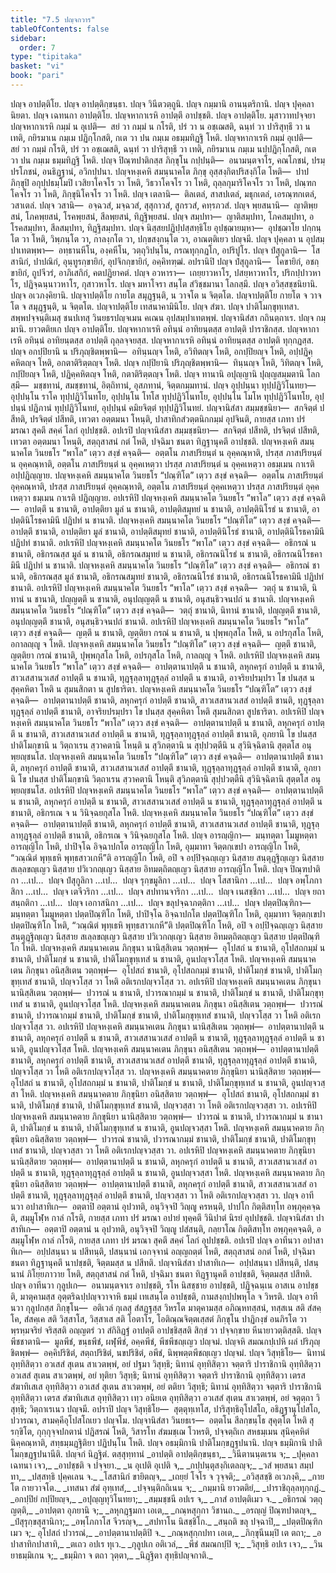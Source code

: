 ```yaml
---
title: "7.5 ปญฺจกวาร"
tableOfContents: false
sidebar:
  order: 7
type: "tipitaka"
basket: "vi"
book: "pari"
---
```



<DynamicBreadcrumb />

<Division number="325" book="pari">

<Paragraph number="1502" book="pari">
ปญฺจ อาปตฺติโย. ปญฺจ อาปตฺติกฺขนฺธา. ปญฺจ วินีตวตฺถูนิ. ปญฺจ กมฺมานิ อานนฺตริกานิ. ปญฺจ ปุคฺคลา นิยตา. ปญฺจ เฉทนกา อาปตฺติโย. ปญฺจหากาเรหิ อาปตฺตึ อาปชฺชติ. ปญฺจ อาปตฺติโย. มุสาวาทปจฺจยา ปญฺจหากาเรหิ กมฺมํ น อุเปติ—  สยํ วา กมฺมํ น กโรติ, ปรํ วา น อชฺเฌสติ, ฉนฺทํ วา ปาริสุทฺธึ วา น เทติ, กยิรมาเน กมฺเม ปฏิกฺโกสติ, กเต วา ปน กมฺเม อธมฺมทิฏฺฐิ โหติ. ปญฺจหากาเรหิ กมฺมํ อุเปติ—  สยํ วา กมฺมํ กโรติ, ปรํ วา อชฺเฌสติ, ฉนฺทํ วา ปาริสุทฺธึ วา เทติ, กยิรมาเน กมฺเม นปฺปฏิกฺโกสติ, กเต วา ปน กมฺเม ธมฺมทิฏฺฐิ โหติ. ปญฺจ ปิณฺฑปาติกสฺส ภิกฺขุโน กปฺปนฺติ—  อนามนฺตจาโร, คณโภชนํ, ปรมฺปรโภชนํ, อนธิฏฺฐานํ, อวิกปฺปนา. ปญฺจหงฺเคหิ สมนฺนาคโต ภิกฺขุ อุสฺสงฺกิตปริสงฺกิโต โหติ—  ปาปภิกฺขุปิ อกุปฺปธมฺโมปิ เวสิยาโคจโร วา โหติ, วิธวาโคจโร วา โหติ, ถุลฺลกุมาริโคจโร วา โหติ, ปณฺฑกโคจโร วา โหติ, ภิกฺขุนิโคจโร วา โหติ. ปญฺจ เตลานิ—  ติลเตลํ, สาสปเตลํ, มธุกเตลํ, เอรณฺฑกเตลํ, วสาเตลํ. ปญฺจ วสานิ—  อจฺฉวสํ, มจฺฉวสํ, สุสุกาวสํ, สูกรวสํ, คทฺรภวสํ. ปญฺจ พฺยสนานิ—  ญาติพฺยสนํ, โภคพฺยสนํ, โรคพฺยสนํ, สีลพฺยสนํ, ทิฏฺฐิพฺยสนํ. ปญฺจ สมฺปทา—  ญาติสมฺปทา, โภคสมฺปทา, อโรคสมฺปทา, สีลสมฺปทา, ทิฏฺฐิสมฺปทา. ปญฺจ นิสฺสยปฏิปฺปสฺสทฺธิโย อุปชฺฌายมฺหา—  อุปชฺฌาโย ปกฺกนฺโต วา โหติ, วิพฺภนฺโต วา, กาลงฺกโต วา, ปกฺขสงฺกนฺโต วา, อาณตฺติเยว ปญฺจมี. ปญฺจ ปุคฺคลา น อุปสมฺปาเทตพฺพา—  อทฺธานหีโน, องฺคหีโน, วตฺถุวิปนฺโน, กรณทุกฺกฏโก, อปริปูโร. ปญฺจ ปํสุกูลานิ—  โสสานิกํ, ปาปณิกํ, อุนฺทูรกฺขายิกํ, อุปจิกกฺขายิกํ, อคฺคิทฑฺฒํ. อปรานิปิ ปญฺจ ปํสุกูลานิ—  โคขายิกํ, อชกฺขายิกํ, ถูปจีวรํ, อาภิเสกิกํ, คตปฏิยาคตํ. ปญฺจ อวหารา—  เถยฺยาวหาโร, ปสยฺหาวหาโร, ปริกปฺปาวหาโร, ปฏิจฺฉนฺนาวหาโร, กุสาวหาโร. ปญฺจ มหาโจรา สนฺโต สํวิชฺชมานา โลกสฺมึ. ปญฺจ อวิสฺสชฺชนิยานิ. ปญฺจ อเวภงฺคิยานิ. ปญฺจาปตฺติโย กายโต สมุฏฺฐนฺติ, น วาจโต น จิตฺตโต. ปญฺจาปตฺติโย กายโต จ วาจโต จ สมุฏฺฐนฺติ, น จิตฺตโต. ปญฺจาปตฺติโย เทสนาคามินิโย. ปญฺจ สํฆา. ปญฺจ ปาติโมกฺขุทฺเทสา. สพฺพปจฺจนฺติเมสุ ชนปเทสุ วินยธรปญฺจเมน คเณน อุปสมฺปาเทตพฺพํ. ปญฺจานิสํสา กถินตฺถาเร. ปญฺจ กมฺมานิ. ยาวตติยเก ปญฺจ อาปตฺติโย. ปญฺจหากาเรหิ อทินฺนํ อาทิยนฺตสฺส อาปตฺติ ปาราชิกสฺส. ปญฺจหากาเรหิ อทินฺนํ อาทิยนฺตสฺส อาปตฺติ ถุลฺลจฺจยสฺส. ปญฺจหากาเรหิ อทินฺนํ อาทิยนฺตสฺส อาปตฺติ ทุกฺกฏสฺส. ปญฺจ อกปฺปิยานิ น ปริภุญฺชิตพฺพานิ—  อทินฺนญฺจ โหติ, อวิทิตญฺจ โหติ, อกปฺปิยญฺจ โหติ, อปฺปฏิคฺคหิตญฺจ โหติ, อกตาติริตฺตญฺจ โหติ. ปญฺจ กปฺปิยานิ ปริภุญฺชิตพฺพานิ—  ทินฺนญฺจ โหติ, วิทิตญฺจ โหติ, กปฺปิยญฺจ โหติ, ปฏิคฺคหิตญฺจ โหติ, กตาติริตฺตญฺจ โหติ. ปญฺจ ทานานิ อปุญฺญานิ ปุญฺญสมฺมตานิ โลกสฺมึ—  มชฺชทานํ, สมชฺชทานํ, อิตฺถิทานํ, อุสภทานํ, จิตฺตกมฺมทานํ. ปญฺจ อุปฺปนฺนา ทุปฺปฏิวิโนทยา—  อุปฺปนฺโน ราโค ทุปฺปฏิวิโนทโย, อุปฺปนฺโน โทโส ทุปฺปฏิวิโนทโย, อุปฺปนฺโน โมโห ทุปฺปฏิวิโนทโย, อุปฺปนฺนํ ปฏิภานํ ทุปฺปฏิวิโนทยํ, อุปฺปนฺนํ คมิยจิตฺตํ ทุปฺปฏิวิโนทยํ. ปญฺจานิสํสา สมฺมชฺชนิยา—  สกจิตฺตํ ปสีทติ, ปรจิตฺตํ ปสีทติ, เทวตา อตฺตมนา โหนฺติ, ปาสาทิกสํวตฺตนิกกมฺมํ อุปจินติ, กายสฺส เภทา ปรํ มรณา สุคตึ สคฺคํ โลกํ อุปปชฺชติ. อปเรปิ ปญฺจานิสํสา สมฺมชฺชนิยา—  สกจิตฺตํ ปสีทติ, ปรจิตฺตํ ปสีทติ, เทวตา อตฺตมนา โหนฺติ, สตฺถุสาสนํ กตํ โหติ, ปจฺฉิมา ชนตา ทิฏฺฐานุคตึ อาปชฺชติ.
</Paragraph>

<Paragraph number="1503" book="pari">
ปญฺจหงฺเคหิ สมนฺนาคโต วินยธโร “พาโล” เตฺวว สงฺขํ คจฺฉติ—  อตฺตโน ภาสปริยนฺตํ น อุคฺคณฺหาติ, ปรสฺส ภาสปริยนฺตํ น อุคฺคณฺหาติ, อตฺตโน ภาสปริยนฺตํ น อุคฺคเหตฺวา ปรสฺส ภาสปริยนฺตํ น อุคฺคเหตฺวา อธมฺเมน กาเรติ อปฺปฏิญฺญาย. ปญฺจหงฺเคหิ สมนฺนาคโต วินยธโร “ปณฺฑิโต” เตฺวว สงฺขํ คจฺฉติ—  อตฺตโน ภาสปริยนฺตํ อุคฺคณฺหาติ, ปรสฺส ภาสปริยนฺตํ อุคฺคณฺหาติ, อตฺตโน ภาสปริยนฺตํ อุคฺคเหตฺวา ปรสฺส ภาสปริยนฺตํ อุคฺคเหตฺวา ธมฺเมน กาเรติ ปฏิญฺญาย. อปเรหิปิ ปญฺจหงฺเคหิ สมนฺนาคโต วินยธโร “พาโล” เตฺวว สงฺขํ คจฺฉติ—  อาปตฺตึ น ชานาติ, อาปตฺติยา มูลํ น ชานาติ, อาปตฺติสมุทยํ น ชานาติ, อาปตฺตินิโรธํ น ชานาติ, อาปตฺตินิโรธคามินึ ปฏิปทํ น ชานาติ. ปญฺจหงฺเคหิ สมนฺนาคโต วินยธโร “ปณฺฑิโต” เตฺวว สงฺขํ คจฺฉติ—  อาปตฺตึ ชานาติ, อาปตฺติยา มูลํ ชานาติ, อาปตฺติสมุทยํ ชานาติ, อาปตฺตินิโรธํ ชานาติ, อาปตฺตินิโรธคามินึ ปฏิปทํ ชานาติ. อปเรหิปิ ปญฺจหงฺเคหิ สมนฺนาคโต วินยธโร “พาโล” เตฺวว สงฺขํ คจฺฉติ—  อธิกรณํ น ชานาติ, อธิกรณสฺส มูลํ น ชานาติ, อธิกรณสมุทยํ น ชานาติ, อธิกรณนิโรธํ น ชานาติ, อธิกรณนิโรธคามินึ ปฏิปทํ น ชานาติ. ปญฺจหงฺเคหิ สมนฺนาคโต วินยธโร “ปณฺฑิโต” เตฺวว สงฺขํ คจฺฉติ—  อธิกรณํ ชานาติ, อธิกรณสฺส มูลํ ชานาติ, อธิกรณสมุทยํ ชานาติ, อธิกรณนิโรธํ ชานาติ, อธิกรณนิโรธคามินึ ปฏิปทํ ชานาติ. อปเรหิปิ ปญฺจหงฺเคหิ สมนฺนาคโต วินยธโร “พาโล” เตฺวว สงฺขํ คจฺฉติ—  วตฺถุํ น ชานาติ, นิทานํ น ชานาติ, ปญฺญตฺตึ น ชานาติ, อนุปญฺญตฺตึ น ชานาติ, อนุสนฺธิวจนปถํ น ชานาติ. ปญฺจหงฺเคหิ สมนฺนาคโต วินยธโร “ปณฺฑิโต” เตฺวว สงฺขํ คจฺฉติ—  วตฺถุํ ชานาติ, นิทานํ ชานาติ, ปญฺญตฺตึ ชานาติ, อนุปญฺญตฺตึ ชานาติ, อนุสนฺธิวจนปถํ ชานาติ. อปเรหิปิ ปญฺจหงฺเคหิ สมนฺนาคโต วินยธโร “พาโล” เตฺวว สงฺขํ คจฺฉติ—  ญตฺตึ น ชานาติ, ญตฺติยา กรณํ น ชานาติ, น ปุพฺพกุสโล โหติ, น อปรกุสโล โหติ, อกาลญฺญู จ โหติ. ปญฺจหงฺเคหิ สมนฺนาคโต วินยธโร “ปณฺฑิโต” เตฺวว สงฺขํ คจฺฉติ—  ญตฺตึ ชานาติ, ญตฺติยา กรณํ ชานาติ, ปุพฺพกุสโล โหติ, อปรกุสโล โหติ, กาลญฺญู จ โหติ. อปเรหิปิ ปญฺจหงฺเคหิ สมนฺนาคโต วินยธโร “พาโล” เตฺวว สงฺขํ คจฺฉติ—  อาปตฺตานาปตฺตึ น ชานาติ, ลหุกครุกํ อาปตฺตึ น ชานาติ, สาวเสสานวเสสํ อาปตฺตึ น ชานาติ, ทุฏฺฐุลฺลาทุฏฺฐุลฺลํ อาปตฺตึ น ชานาติ, อาจริยปรมฺปรา โข ปนสฺส น สุคฺคหิตา โหติ น สุมนสิกตา น สูปธาริตา. ปญฺจหงฺเคหิ สมนฺนาคโต วินยธโร “ปณฺฑิโต” เตฺวว สงฺขํ คจฺฉติ—  อาปตฺตานาปตฺตึ ชานาติ, ลหุกครุกํ อาปตฺตึ ชานาติ, สาวเสสานวเสสํ อาปตฺตึ ชานติ, ทุฏฺฐุลฺลาทุฏฺฐุลฺลํ อาปตฺตึ ชานาติ, อาจริยปรมฺปรา โข ปนสฺส สุคฺคหิตา โหติ สุมนสิกตา สูปธาริตา. อปเรหิปิ ปญฺจหงฺเคหิ สมนฺนาคโต วินยธโร “พาโล” เตฺวว สงฺขํ คจฺฉติ—  อาปตฺตานาปตฺตึ น ชานาติ, ลหุกครุกํ อาปตฺตึ น ชานาติ, สาวเสสานวเสสํ อาปตฺตึ น ชานาติ, ทุฏฺฐุลฺลาทุฏฺฐุลฺลํ อาปตฺตึ ชานาติ, อุภยานิ โข ปนสฺส ปาติโมกฺขานิ น วิตฺถาเรน สฺวาคตานิ โหนฺติ น สุวิภตฺตานิ น สุปฺปวตฺตีนิ น สุวินิจฺฉิตานิ สุตฺตโส อนุพฺยญฺชนโส. ปญฺจหงฺเคหิ สมนฺนาคโต วินยธโร “ปณฺฑิโต” เตฺวว สงฺขํ คจฺฉติ—  อาปตฺตานาปตฺตึ ชานาติ, ลหุกครุกํ อาปตฺตึ ชานาติ, สาวเสสานวเสสํ อาปตฺตึ ชานาติ, ทุฏฺฐุลฺลาทุฏฺฐุลฺลํ อาปตฺตึ ชานาติ, อุภยานิ โข ปนสฺส ปาติโมกฺขานิ วิตฺถาเรน สฺวาคตานิ โหนฺติ สุวิภตฺตานิ สุปฺปวตฺตีนิ สุวินิจฺฉิตานิ สุตฺตโส อนุพฺยญฺชนโส. อปเรหิปิ ปญฺจหงฺเคหิ สมนฺนาคโต วินยธโร “พาโล” เตฺวว สงฺขํ คจฺฉติ—  อาปตฺตานาปตฺตึ น ชานาติ, ลหุกครุกํ อาปตฺตึ น ชานาติ, สาวเสสานวเสสํ อาปตฺตึ น ชานาติ, ทุฏฺฐุลฺลาทุฏฺฐุลฺลํ อาปตฺตึ น ชานาติ, อธิกรเณ จ น วินิจฺฉยกุสโล โหติ. ปญฺจหงฺเคหิ สมนฺนาคโต วินยธโร “ปณฺฑิโต” เตฺวว สงฺขํ คจฺฉติ—  อาปตฺตานาปตฺตึ ชานาติ, ลหุกครุกํ อาปตฺตึ ชานาติ, สาวเสสานวเสสํ อาปตฺตึ ชานาติ, ทุฏฺฐุลฺลาทุฏฺฐุลฺลํ อาปตฺตึ ชานาติ, อธิกรเณ จ วินิจฺฉยกุสโล โหติ.
</Paragraph>

<Paragraph number="1504" book="pari">
ปญฺจ อารญฺญิกา—  มนฺทตฺตา โมมูหตฺตา อารญฺญิโก โหติ, ปาปิจฺโฉ อิจฺฉาปกโต อารญฺญิโก โหติ, อุมฺมาทา จิตฺตกฺเขปา อารญฺญิโก โหติ, “วณฺณิตํ พุทฺเธหิ พุทฺธสาวเกหี”ติ อารญฺญิโก โหติ, อปิ จ อปฺปิจฺฉญฺเญว นิสฺสาย สนฺตุฏฺฐิญฺเญว นิสฺสาย สเลฺลขญฺเญว นิสฺสาย ปวิเวกญฺเญว นิสฺสาย อิทมตฺถิตญฺเญว นิสฺสาย อารญฺญิโก โหติ. ปญฺจ ปิณฺฑปาติกา …เป…  ปญฺจ ปํสุกูลิกา …เป…  ปญฺจ รุกฺขมูลิกา …เป…  ปญฺจ โสสานิกา …เป…  ปญฺจ อพฺโภกาสิกา …เป…  ปญฺจ เตจีวริกา …เป…  ปญฺจ สปทานจาริกา …เป…  ปญฺจ เนสชฺชิกา …เป…  ปญฺจ ยถาสนฺถติกา …เป…  ปญฺจ เอกาสนิกา …เป…  ปญฺจ ขลุปจฺฉาภตฺติกา …เป…  ปญฺจ ปตฺตปิณฺฑิกา—  มนฺทตฺตา โมมูหตฺตา ปตฺตปิณฺฑิโก โหติ, ปาปิจฺโฉ อิจฺฉาปกโต ปตฺตปิณฺฑิโก โหติ, อุมฺมาทา จิตฺตกฺเขปา ปตฺตปิณฺฑิโก โหติ, “วณฺณิตํ พุทฺเธหิ พุทฺธสาวเกหี”ติ ปตฺตปิณฺฑิโก โหติ, อปิ จ อปฺปิจฺฉญฺเญว นิสฺสาย สนฺตุฏฺฐิญฺเญว นิสฺสาย สเลฺลขญฺเญว นิสฺสาย ปวิเวกญฺเญว นิสฺสาย อิทมตฺถิตญฺเญว นิสฺสาย ปตฺตปิณฺฑิโก โหติ.
</Paragraph>

<Paragraph number="1505" book="pari">
ปญฺจหงฺเคหิ สมนฺนาคเตน ภิกฺขุนา นานิสฺสิเตน วตฺถพฺพํ—  อุโปสถํ น ชานาติ, อุโปสถกมฺมํ น ชานาติ, ปาติโมกฺขํ น ชานาติ, ปาติโมกฺขุทฺเทสํ น ชานาติ, อูนปญฺจวโสฺส โหติ. ปญฺจหงฺเคหิ สมนฺนาคเตน ภิกฺขุนา อนิสฺสิเตน วตฺถพฺพํ—  อุโปสถํ ชานาติ, อุโปสถกมฺมํ ชานาติ, ปาติโมกฺขํ ชานาติ, ปาติโมกฺขุทฺเทสํ ชานาติ, ปญฺจวโสฺส วา โหติ อติเรกปญฺจวโสฺส วา. อปเรหิปิ ปญฺจหงฺเคหิ สมนฺนาคเตน ภิกฺขุนา นานิสฺสิเตน วตฺถพฺพํ—  ปวารณํ น ชานาติ, ปวารณากมฺมํ น ชานาติ, ปาติโมกฺขํ น ชานาติ, ปาติโมกฺขุทฺเทสํ น ชานาติ, อูนปญฺจวโสฺส โหติ. ปญฺจหงฺเคหิ สมนฺนาคเตน ภิกฺขุนา อนิสฺสิเตน วตฺถพฺพํ—  ปวารณํ ชานาติ, ปวารณากมฺมํ ชานาติ, ปาติโมกฺขํ ชานาติ, ปาติโมกฺขุทฺเทสํ ชานาติ, ปญฺจวโสฺส วา โหติ อติเรกปญฺจวโสฺส วา. อปเรหิปิ ปญฺจหงฺเคหิ สมนฺนาคเตน ภิกฺขุนา นานิสฺสิเตน วตฺถพฺพํ—  อาปตฺตานาปตฺตึ น ชานาติ, ลหุกครุกํ อาปตฺตึ น ชานาติ, สาวเสสานวเสสํ อาปตฺตึ น ชานาติ, ทุฏฺฐุลฺลาทุฏฺฐุลฺลํ อาปตฺตึ น ชานาติ, อูนปญฺจวโสฺส โหติ. ปญฺจหงฺเคหิ สมนฺนาคเตน ภิกฺขุนา อนิสฺสิเตน วตฺถพฺพํ—  อาปตฺตานาปตฺตึ ชานาติ, ลหุกครุกํ อาปตฺตึ ชานาติ, สาวเสสานวเสสํ อาปตฺตึ ชานาติ, ทุฏฺฐุลฺลาทุฏฺฐุลฺลํ อาปตฺตึ ชานาติ, ปญฺจวโสฺส วา โหติ อติเรกปญฺจวโสฺส วา. ปญฺจหงฺเคหิ สมนฺนาคตาย ภิกฺขุนิยา นานิสฺสิตาย วตฺถพฺพํ—  อุโปสถํ น ชานาติ, อุโปสถกมฺมํ น ชานาติ, ปาติโมกฺขํ น ชานาติ, ปาติโมกฺขุทฺเทสํ น ชานาติ, อูนปญฺจวสฺสา โหติ. ปญฺจหงฺเคหิ สมนฺนาคตาย ภิกฺขุนิยา อนิสฺสิตาย วตฺถพฺพํ—  อุโปสถํ ชานาติ, อุโปสถกมฺมํ ชานาติ, ปาติโมกฺขํ ชานาติ, ปาติโมกฺขุทฺเทสํ ชานาติ, ปญฺจวสฺสา วา โหติ อติเรกปญฺจวสฺสา วา. อปเรหิปิ ปญฺจหงฺเคหิ สมนฺนาคตาย ภิกฺขุนิยา นานิสฺสิตาย วตฺถพฺพํ—  ปวารณํ น ชานาติ, ปวารณากมฺมํ น ชานาติ, ปาติโมกฺขํ น ชานาติ, ปาติโมกฺขุทฺเทสํ น ชานาติ, อูนปญฺจวสฺสา โหติ. ปญฺจหงฺเคหิ สมนฺนาคตาย ภิกฺขุนิยา อนิสฺสิตาย วตฺถพฺพํ—  ปวารณํ ชานาติ, ปวารณากมฺมํ ชานาติ, ปาติโมกฺขํ ชานาติ, ปาติโมกฺขุทฺเทสํ ชานาติ, ปญฺจวสฺสา วา โหติ อติเรกปญฺจวสฺสา วา. อปเรหิปิ ปญฺจหงฺเคหิ สมนฺนาคตาย ภิกฺขุนิยา นานิสฺสิตาย วตฺถพฺพํ—  อาปตฺตานาปตฺตึ น ชานาติ, ลหุกครุกํ อาปตฺตึ น ชานาติ, สาวเสสานวเสสํ อาปตฺตึ น ชานาติ, ทุฏฺฐุลฺลาทุฏฺฐุลฺลํ อาปตฺตึ น ชานาติ, อูนปญฺจวสฺสา โหติ. ปญฺจหงฺเคหิ สมนฺนาคตาย ภิกฺขุนิยา อนิสฺสิตาย วตฺถพฺพํ—  อาปตฺตานาปตฺตึ ชานาติ, ลหุกครุกํ อาปตฺตึ ชานาติ, สาวเสสานวเสสํ อาปตฺตึ ชานาติ, ทุฏฺฐุลฺลาทุฏฺฐุลฺลํ อาปตฺตึ ชานาติ, ปญฺจวสฺสา วา โหติ อติเรกปญฺจวสฺสา วา.
</Paragraph>

<Paragraph number="1506" book="pari">
ปญฺจ อาทีนวา อปาสาทิเก—  อตฺตาปิ อตฺตานํ อุปวทติ, อนุวิจฺจปิ วิญฺญู ครหนฺติ, ปาปโก กิตฺติสทฺโท อพฺภุคฺคจฺฉติ, สมฺมูโฬฺห กาลํ กโรติ, กายสฺส เภทา ปรํ มรณา อปายํ ทุคฺคตึ วินิปาตํ นิรยํ อุปปชฺชติ. ปญฺจานิสํสา ปาสาทิเก—  อตฺตาปิ อตฺตานํ น อุปวทติ, อนุวิจฺจปิ วิญฺญู ปสํสนฺติ, กลฺยาโณ กิตฺติสทฺโท อพฺภุคฺคจฺฉติ, อสมฺมูโฬฺห กาลํ กโรติ, กายสฺส เภทา ปรํ มรณา สุคตึ สคฺคํ โลกํ อุปปชฺชติ. อปเรปิ ปญฺจ อาทีนวา อปาสาทิเก—  อปฺปสนฺนา น ปสีทนฺติ, ปสนฺนานํ เอกจฺจานํ อญฺญถตฺตํ โหติ, สตฺถุสาสนํ อกตํ โหติ, ปจฺฉิมา ชนตา ทิฏฺฐานุคตึ นาปชฺชติ, จิตฺตมสฺส น ปสีทติ. ปญฺจานิสํสา ปาสาทิเก—  อปฺปสนฺนา ปสีทนฺติ, ปสนฺนานํ ภิโยฺยภาวาย โหติ, สตฺถุสาสนํ กตํ โหติ, ปจฺฉิมา ชนตา ทิฏฺฐานุคตึ อาปชฺชติ, จิตฺตมสฺส ปสีทติ. ปญฺจ อาทีนวา กุลูปเก—  อนามนฺตจาเร อาปชฺชติ, รโห นิสชฺชาย อาปชฺชติ, ปฏิจฺฉนฺเน อาสเน อาปชฺชติ, มาตุคามสฺส อุตฺตริฉปฺปญฺจวาจาหิ ธมฺมํ เทเสนฺโต อาปชฺชติ, กามสงฺกปฺปพหุโล จ วิหรติ. ปญฺจ อาทีนวา กุลูปกสฺส ภิกฺขุโน—  อติเวลํ กุเลสุ สํสฏฺฐสฺส วิหรโต มาตุคามสฺส อภิณฺหทสฺสนํ, ทสฺสเน สติ สํสคฺโค, สํสคฺเค สติ วิสฺสาโส, วิสฺสาเส สติ โอตาโร, โอติณฺณจิตฺตเสฺสตํ ภิกฺขุโน ปาฏิกงฺขํ อนภิรโต วา พฺรหฺมจริยํ จริสฺสติ อญฺญตรํ วา สํกิลิฏฺฐํ อาปตฺตึ อาปชฺชิสฺสติ สิกฺขํ วา ปจฺจกฺขาย หีนายาวตฺติสฺสติ.
</Paragraph>

<Paragraph number="1507" book="pari">
ปญฺจ พีชชาตานิ—  มูลพีชํ, ขนฺธพีชํ, ผฬุพีชํ, อคฺคพีชํ, พีชพีชญฺเญว ปญฺจมํ. ปญฺจหิ สมณกปฺเปหิ ผลํ ปริภุญฺชิตพฺพํ—  อคฺคิปริชิตํ, สตฺถปริชิตํ, นขปริชิตํ, อพีชํ, นิพฺพตฺตพีชญฺเญว ปญฺจมํ. ปญฺจ วิสุทฺธิโย—  นิทานํ อุทฺทิสิตฺวา อวเสสํ สุเตน สาเวตพฺพํ, อยํ ปฐมา วิสุทฺธิ; นิทานํ อุทฺทิสิตฺวา จตฺตาริ ปาราชิกานิ อุทฺทิสิตฺวา อวเสสํ สุเตน สาเวตพฺพํ, อยํ ทุติยา วิสุทฺธิ; นิทานํ อุทฺทิสิตฺวา จตฺตาริ ปาราชิกานิ อุทฺทิสิตฺวา เตรส สํฆาทิเสเส อุทฺทิสิตฺวา อวเสสํ สุเตน สาเวตพฺพํ, อยํ ตติยา วิสุทฺธิ; นิทานํ อุทฺทิสิตฺวา จตฺตาริ ปาราชิกานิ อุทฺทิสิตฺวา เตรส สํฆาทิเสเส อุทฺทิสิตฺวา เทฺว อนิยเต อุทฺทิสิตฺวา อวเสสํ สุเตน สาเวตพฺพํ, อยํ จตุตฺถา วิสุทฺธิ; วิตฺถาเรเนว ปญฺจมี. อปราปิ ปญฺจ วิสุทฺธิโย—  สุตฺตุทฺเทโส, ปาริสุทฺธิอุโปสโถ, อธิฏฺฐานุโปสโถ, ปวารณา, สามคฺคีอุโปสโถเยว ปญฺจโม. ปญฺจานิสํสา วินยธเร—  อตฺตโน สีลกฺขนฺโธ สุคุตฺโต โหติ สุรกฺขิโต, กุกฺกุจฺจปกตานํ ปฏิสรณํ โหติ, วิสารโท สํฆมชฺเฌ โวหรติ, ปจฺจตฺถิเก สหธมฺเมน สุนิคฺคหิตํ นิคฺคณฺหาติ, สทฺธมฺมฏฺฐิติยา ปฏิปนฺโน โหติ. ปญฺจ อธมฺมิกานิ ปาติโมกฺขฏฺฐปนานิ. ปญฺจ ธมฺมิกานิ ปาติโมกฺขฏฺฐปนานีติ.

</Paragraph>
</Division>

<Paragraph number="1508" type="center" book="pari">
ปญฺจกํ นิฏฺฐิตํ.



</Paragraph>

<Paragraph number="1509" type="center" book="pari">
ตสฺสุทฺทานํ


</Paragraph>

<Paragraph number="1510" type="verses" book="pari">
_อาปตฺติ อาปตฺติกฺขนฺธา,_  
_วินีตานนฺตเรน จ;_  
_ปุคฺคลา เฉทนา เจว,_  
_อาปชฺชติ จ ปจฺจยา._  

</Paragraph>

<Paragraph number="1511" type="verses" book="pari">
_น อุเปติ อุเปติ จ,_  
_กปฺปนฺตุสงฺกิเตลญฺจ;_  
_วสํ พฺยสนา สมฺปทา,_  
_ปสฺสทฺธิ ปุคฺคเลน จ._  

</Paragraph>

<Paragraph number="1512" type="verses" book="pari">
_โสสานิกํ ขายิตญฺจ,_  
_เถยฺยํ โจโร จ วุจฺจติ;_  
_อวิสฺสชฺชิ อเวภงฺคิ,_  
_กายโต กายวาจโต._  

</Paragraph>

<Paragraph number="1513" type="verses" book="pari">
_เทสนา สํฆํ อุทฺเทสํ,_  
_ปจฺจนฺติกถิเนน จ;_  
_กมฺมานิ ยาวตติยํ,_  
_ปาราชิถุลฺลทุกฺกฏํ._  

</Paragraph>

<Paragraph number="1514" type="verses" book="pari">
_อกปฺปิยํ กปฺปิยญฺจ,_  
_อปุญฺญทุวิโนทยา;_  
_สมฺมชฺชนี อปเร จ,_  
_ภาสํ อาปตฺติเมว จ._  

</Paragraph>

<Paragraph number="1515" type="verses" book="pari">
_อธิกรณํ วตฺถุ ญตฺติ,_  
_อาปตฺตา อุภยานิ จ;_  
_ลหุกฏฺฐมกา เอเต,_  
_กณฺหสุกฺกา วิชานถ._  

</Paragraph>

<Paragraph number="1516" type="verses" book="pari">
_อรญฺญํ ปิณฺฑปาตญฺจ,_  
_ปํสุรุกฺขสุสานิกา;_  
_อพฺโภกาโส จีวรญฺจ,_  
_สปทาโน นิสชฺชิโก._  

</Paragraph>

<Paragraph number="1517" type="verses" book="pari">
_สนฺถติ ขลุ ปจฺฉาปิ,_  
_ปตฺตปิณฺฑิกเมว จ;_  
อุโปสถํ ปวารณํ,_  
_อาปตฺตานาปตฺติปิ จ._  

</Paragraph>

<Paragraph number="1518" type="verses" book="pari">
_กณฺหสุกฺกปทา เอเต,_  
_ภิกฺขุนีนมฺปิ เต ตถา;_  
_อปาสาทิกปาสาทิ,_  
_ตเถว อปเร ทุเว._  

</Paragraph>

<Paragraph number="1519" type="verses" book="pari">
_กุลูปเก อติเวลํ,_  
_พีชํ สมณกปฺปิ จ;_  
_วิสุทฺธิ อปเร เจว,_  
_วินยาธมฺมิเกน จ;_  
_ธมฺมิกา จ ตถา วุตฺตา,_  
_นิฏฺฐิตา สุทฺธิปญฺจกาติ._
</Paragraph>